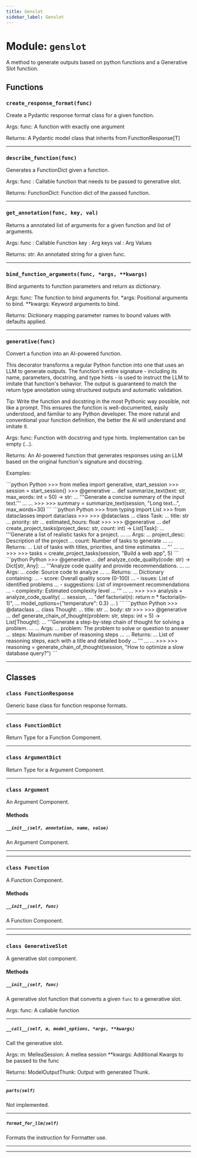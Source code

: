 ```yaml
---
title: Genslot
sidebar_label: Genslot
---
```


# Module: `genslot`

A method to generate outputs based on python functions and a Generative Slot function.

## Functions

### `create_response_format(func)`

Create a Pydantic response format class for a given function.

Args:
func: A function with exactly one argument

Returns:
A Pydantic model class that inherits from FunctionResponse[T]

---

### `describe_function(func)`

Generates a FunctionDict given a function.

Args:
func : Callable function that needs to be passed to generative slot.

Returns:
FunctionDict: Function dict of the passed function.

---

### `get_annotation(func, key, val)`

Returns a annotated list of arguments for a given function and list of arguments.

Args:
func : Callable Function
key : Arg keys
val : Arg Values

Returns:
str: An annotated string for a given func.

---

### `bind_function_arguments(func, *args, **kwargs)`

Bind arguments to function parameters and return as dictionary.

Args:
func: The function to bind arguments for.
*args: Positional arguments to bind.
**kwargs: Keyword arguments to bind.

Returns:
Dictionary mapping parameter names to bound values with defaults applied.

---

### `generative(func)`

Convert a function into an AI-powered function.

This decorator transforms a regular Python function into one that uses an LLM
to generate outputs. The function's entire signature - including its name,
parameters, docstring, and type hints - is used to instruct the LLM to imitate
that function's behavior. The output is guaranteed to match the return type
annotation using structured outputs and automatic validation.

Tip: Write the function and docstring in the most Pythonic way possible, not
like a prompt. This ensures the function is well-documented, easily understood,
and familiar to any Python developer. The more natural and conventional your
function definition, the better the AI will understand and imitate it.

Args:
func: Function with docstring and type hints. Implementation can be empty (...).

Returns:
An AI-powered function that generates responses using an LLM based on the
original function's signature and docstring.

Examples:

<CodeGroup>
```python Python
>>> from mellea import generative, start_session
>>> session = start_session()
>>> @generative
... def summarize_text(text: str, max_words: int = 50) -> str:
...     '''Generate a concise summary of the input text.'''
...     ...
>>>
>>> summary = summarize_text(session, "Long text...", max_words=30)
```
</CodeGroup>


<CodeGroup>
```python Python
>>> from typing import List
>>> from dataclasses import dataclass
>>>
>>> @dataclass
... class Task:
...     title: str
...     priority: str
...     estimated_hours: float
>>>
>>> @generative
... def create_project_tasks(project_desc: str, count: int) -> List[Task]:
...     '''Generate a list of realistic tasks for a project.
...
...     Args:
...         project_desc: Description of the project
...         count: Number of tasks to generate
...
...     Returns:
...         List of tasks with titles, priorities, and time estimates
...     '''
...     ...
>>>
>>> tasks = create_project_tasks(session, "Build a web app", 5)
```
</CodeGroup>


<CodeGroup>
```python Python
>>> @generative
... def analyze_code_quality(code: str) -> Dict[str, Any]:
...     '''Analyze code quality and provide recommendations.
...
...     Args:
...         code: Source code to analyze
...
...     Returns:
...         Dictionary containing:
...         - score: Overall quality score (0-100)
...         - issues: List of identified problems
...         - suggestions: List of improvement recommendations
...         - complexity: Estimated complexity level
...     '''
...     ...
>>>
>>> analysis = analyze_code_quality(
...     session,
...     "def factorial(n): return n * factorial(n-1)",
...     model_options={"temperature": 0.3}
... )
```
</CodeGroup>


<CodeGroup>
```python Python
>>> @dataclass
... class Thought:
...     title: str
...     body: str
>>>
>>> @generative
... def generate_chain_of_thought(problem: str, steps: int = 5) -> List[Thought]:
...     '''Generate a step-by-step chain of thought for solving a problem.
...
...     Args:
...         problem: The problem to solve or question to answer
...         steps: Maximum number of reasoning steps
...
...     Returns:
...         List of reasoning steps, each with a title and detailed body
...     '''
...     ...
>>>
>>> reasoning = generate_chain_of_thought(session, "How to optimize a slow database query?")
```
</CodeGroup>

---

## Classes

### `class FunctionResponse`

Generic base class for function response formats.

---

### `class FunctionDict`

Return Type for a Function Component.

---

### `class ArgumentDict`

Return Type for a Argument Component.

---

### `class Argument`

An Argument Component.

#### Methods

##### `__init__(self, annotation, name, value)`

An Argument Component.

-----

---

### `class Function`

A Function Component.

#### Methods

##### `__init__(self, func)`

A Function Component.

-----

---

### `class GenerativeSlot`

A generative slot component.

#### Methods

##### `__init__(self, func)`

A generative slot function that converts a given `func` to a generative slot.

Args:
func: A callable function

-----

##### `__call__(self, m, model_options, *args, **kwargs)`

Call the generative slot.

Args:
m: MelleaSession: A mellea session
**kwargs: Additional Kwargs to be passed to the func

Returns:
ModelOutputThunk: Output with generated Thunk.

-----

##### `parts(self)`

Not implemented.

-----

##### `format_for_llm(self)`

Formats the instruction for Formatter use.

-----

---
